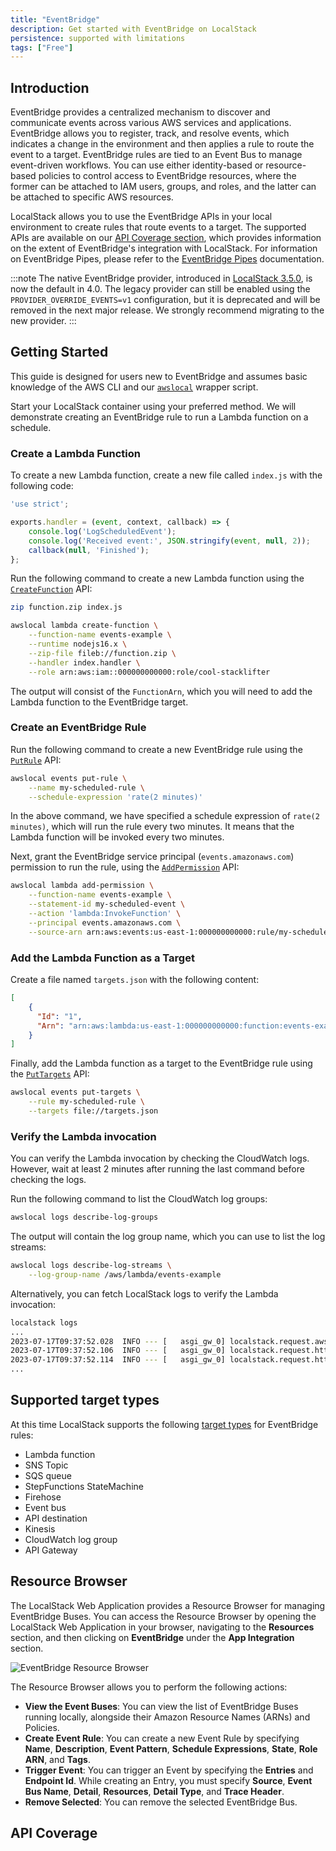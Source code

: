 ```yaml
---
title: "EventBridge"
description: Get started with EventBridge on LocalStack
persistence: supported with limitations
tags: ["Free"]
---
```



## Introduction

EventBridge provides a centralized mechanism to discover and communicate events across various AWS services and applications.
EventBridge allows you to register, track, and resolve events, which indicates a change in the environment and then applies a rule to route the event to a target.
EventBridge rules are tied to an Event Bus to manage event-driven workflows.
You can use either identity-based or resource-based policies to control access to EventBridge resources, where the former can be attached to IAM users, groups, and roles, and the latter can be attached to specific AWS resources.

LocalStack allows you to use the EventBridge APIs in your local environment to create rules that route events to a target.
The supported APIs are available on our [API Coverage section](#api-coverage), which provides information on the extent of EventBridge's integration with LocalStack.
For information on EventBridge Pipes, please refer to the [EventBridge Pipes](/aws/services/pipes/) documentation.

:::note
The native EventBridge provider, introduced in [LocalStack 3.5.0](https://discuss.localstack.cloud/t/localstack-release-v3-5-0/947), is now the default in 4.0. The legacy provider can still be enabled using the `PROVIDER_OVERRIDE_EVENTS=v1` configuration, but it is deprecated and will be removed in the next major release. We strongly recommend migrating to the new provider.
:::

## Getting Started

This guide is designed for users new to EventBridge and assumes basic knowledge of the AWS CLI and our [`awslocal`](https://github.com/localstack/awscli-local) wrapper script.

Start your LocalStack container using your preferred method.
We will demonstrate creating an EventBridge rule to run a Lambda function on a schedule.

### Create a Lambda Function

To create a new Lambda function, create a new file called `index.js` with the following code:

```js showshowLineNumbers
'use strict';

exports.handler = (event, context, callback) => {
    console.log('LogScheduledEvent');
    console.log('Received event:', JSON.stringify(event, null, 2));
    callback(null, 'Finished');
};
```

Run the following command to create a new Lambda function using the [`CreateFunction`](https://docs.aws.amazon.com/cli/latest/reference/lambda/create-function.html) API:

```bash
zip function.zip index.js

awslocal lambda create-function \
    --function-name events-example \
    --runtime nodejs16.x \
    --zip-file fileb://function.zip \
    --handler index.handler \
    --role arn:aws:iam::000000000000:role/cool-stacklifter
```

The output will consist of the `FunctionArn`, which you will need to add the Lambda function to the EventBridge target.

### Create an EventBridge Rule

Run the following command to create a new EventBridge rule using the [`PutRule`](https://docs.aws.amazon.com/cli/latest/reference/events/put-rule.html) API:

```bash
awslocal events put-rule \
    --name my-scheduled-rule \
    --schedule-expression 'rate(2 minutes)'
```

In the above command, we have specified a schedule expression of `rate(2 minutes)`, which will run the rule every two minutes.
It means that the Lambda function will be invoked every two minutes.

Next, grant the EventBridge service principal (`events.amazonaws.com`) permission to run the rule, using the [`AddPermission`](https://docs.aws.amazon.com/cli/latest/reference/events/add-permission.html) API:

```bash
awslocal lambda add-permission \
    --function-name events-example \
    --statement-id my-scheduled-event \
    --action 'lambda:InvokeFunction' \
    --principal events.amazonaws.com \
    --source-arn arn:aws:events:us-east-1:000000000000:rule/my-scheduled-rule
```

### Add the Lambda Function as a Target

Create a file named `targets.json` with the following content:

```json
[
    {
      "Id": "1", 
      "Arn": "arn:aws:lambda:us-east-1:000000000000:function:events-example"
    }
]
```

Finally, add the Lambda function as a target to the EventBridge rule using the [`PutTargets`](https://docs.aws.amazon.com/cli/latest/reference/events/put-targets.html) API:

```bash
awslocal events put-targets \
    --rule my-scheduled-rule \
    --targets file://targets.json
```

### Verify the Lambda invocation

You can verify the Lambda invocation by checking the CloudWatch logs.
However, wait at least 2 minutes after running the last command before checking the logs.

Run the following command to list the CloudWatch log groups:

```bash
awslocal logs describe-log-groups
```

The output will contain the log group name, which you can use to list the log streams:

```bash
awslocal logs describe-log-streams \
    --log-group-name /aws/lambda/events-example
```

Alternatively, you can fetch LocalStack logs to verify the Lambda invocation:

```bash title="Output"
localstack logs
...
2023-07-17T09:37:52.028  INFO --- [   asgi_gw_0] localstack.request.aws     : AWS lambda.Invoke => 202
2023-07-17T09:37:52.106  INFO --- [   asgi_gw_0] localstack.request.http    : POST /_localstack_lambda/97e08ac50c18930f131d9dd9744b8df4/invocations/ecb744d0-b3f2-400f-9e49-c85cf12b1e00/logs => 202
2023-07-17T09:37:52.114  INFO --- [   asgi_gw_0] localstack.request.http    : POST /_localstack_lambda/97e08ac50c18930f131d9dd9744b8df4/invocations/ecb744d0-b3f2-400f-9e49-c85cf12b1e00/response => 202
...
```

## Supported target types

At this time LocalStack supports the following [target types](https://docs.aws.amazon.com/eventbridge/latest/userguide/eb-targets.html#eb-console-targets) for EventBridge rules:

- Lambda function
- SNS Topic
- SQS queue
- StepFunctions StateMachine
- Firehose
- Event bus
- API destination
- Kinesis
- CloudWatch log group
- API Gateway

## Resource Browser

The LocalStack Web Application provides a Resource Browser for managing EventBridge Buses.
You can access the Resource Browser by opening the LocalStack Web Application in your browser, navigating to the **Resources** section, and then clicking on **EventBridge** under the **App Integration** section.

![EventBridge Resource Browser](/images/aws/eventbridge-resource-browser.png)

The Resource Browser allows you to perform the following actions:

- **View the Event Buses**: You can view the list of EventBridge Buses running locally, alongside their Amazon Resource Names (ARNs) and Policies.
- **Create Event Rule**: You can create a new Event Rule by specifying **Name**, **Description**, **Event Pattern**, **Schedule Expressions**, **State**, **Role ARN**, and **Tags**.
- **Trigger Event**: You can trigger an Event by specifying the **Entries** and **Endpoint Id**.
  While creating an Entry, you must specify **Source**, **Event Bus Name**, **Detail**, **Resources**, **Detail Type**, and **Trace Header**.
- **Remove Selected**: You can remove the selected EventBridge Bus.

## API Coverage

<FeatureCoverage service="events" client:load />
